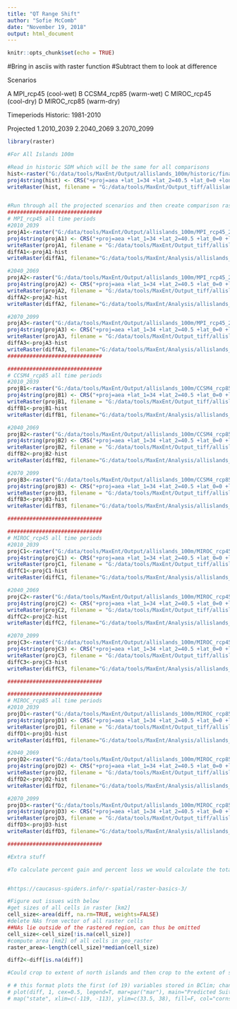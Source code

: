 ```yaml
---
title: "QT Range Shift"
author: "Sofie McComb"
date: "November 19, 2018"
output: html_document
---
```


```r
knitr::opts_chunk$set(echo = TRUE)
```

#Bring in asciis with raster function
#Subtract them to look at difference

Scenarios

A MPI_rcp45 (cool-wet)
B CCSM4_rcp85 (warm-wet)
C MIROC_rcp45 (cool-dry)
D MIROC_rcp85 (warm-dry)

Timeperiods
Historic: 1981-2010

Projected
1.2010_2039
2.2040_2069
3.2070_2099

```r
library(raster)

#For All Islands 100m

#Read in historic SDM which will be the same for all comparisons
hist<-raster("G:/data/tools/MaxEnt/Output/allislands_100m/historic/final/quercus_tomentella.asc")
proj4string(hist) <- CRS("+proj=aea +lat_1=34 +lat_2=40.5 +lat_0=0 +lon_0=-120 +x_0=0 +y_0=-4000000 +ellps=GRS80 +datum=NAD83 +units=m +no_defs") 
writeRaster(hist, filename = "G:/data/tools/MaxEnt/Output_tiff/allislands_100m/historic.tif", format="GTiff", overwrite=TRUE)


#Run through all the projected scenarios and then create comparison raster
##############################
# MPI_rcp45 all time periods
#2010_2039
projA1<-raster("G:/data/tools/MaxEnt/Output/allislands_100m/MPI_rcp45_2010_2039/final/quercus_tomentella.asc")
proj4string(projA1) <- CRS("+proj=aea +lat_1=34 +lat_2=40.5 +lat_0=0 +lon_0=-120 +x_0=0 +y_0=-4000000 +ellps=GRS80 +datum=NAD83 +units=m +no_defs") 
writeRaster(projA1, filename = "G:/data/tools/MaxEnt/Output_tiff/allislands_100m/MPI_rcp45_2010_2039.tif", format="GTiff", overwrite=TRUE)
diffA1<-projA1-hist
writeRaster(diffA1, filename="G:/data/tools/MaxEnt/Analysis/allislands_100m/MPI_rcp45_2010_2039.tif", format="GTiff", overwrite=TRUE)

#2040_2069
projA2<-raster("G:/data/tools/MaxEnt/Output/allislands_100m/MPI_rcp45_2040_2069/final/quercus_tomentella.asc")
proj4string(projA2) <- CRS("+proj=aea +lat_1=34 +lat_2=40.5 +lat_0=0 +lon_0=-120 +x_0=0 +y_0=-4000000 +ellps=GRS80 +datum=NAD83 +units=m +no_defs")
writeRaster(projA2, filename = "G:/data/tools/MaxEnt/Output_tiff/allislands_100m/MPI_rcp45_2040_2069.tif", format="GTiff", overwrite=TRUE)
diffA2<-projA2-hist
writeRaster(diffA2, filename="G:/data/tools/MaxEnt/Analysis/allislands_100m/MPI_rcp45_2040_2069.tif", format="GTiff", overwrite=TRUE)

#2070_2099
projA3<-raster("G:/data/tools/MaxEnt/Output/allislands_100m/MPI_rcp45_2070_2099/final/quercus_tomentella.asc")
proj4string(projA3) <- CRS("+proj=aea +lat_1=34 +lat_2=40.5 +lat_0=0 +lon_0=-120 +x_0=0 +y_0=-4000000 +ellps=GRS80 +datum=NAD83 +units=m +no_defs") 
writeRaster(projA3, filename = "G:/data/tools/MaxEnt/Output_tiff/allislands_100m/MPI_rcp45_2070_2099.tif", format="GTiff", overwrite=TRUE)
diffA3<-projA3-hist
writeRaster(diffA3, filename="G:/data/tools/MaxEnt/Analysis/allislands_100m/MPI_rcp45_2070_2099.tif", format="GTiff", overwrite=TRUE)
##############################

##############################
# CCSM4_rcp85 all time periods
#2010_2039
projB1<-raster("G:/data/tools/MaxEnt/Output/allislands_100m/CCSM4_rcp85_2010_2039/final/quercus_tomentella.asc")
proj4string(projB1) <- CRS("+proj=aea +lat_1=34 +lat_2=40.5 +lat_0=0 +lon_0=-120 +x_0=0 +y_0=-4000000 +ellps=GRS80 +datum=NAD83 +units=m +no_defs") 
writeRaster(projB1, filename = "G:/data/tools/MaxEnt/Output_tiff/allislands_100m/CCSM4_rcp85_2010_2039.tif", format="GTiff", overwrite=TRUE)
diffB1<-projB1-hist
writeRaster(diffB1, filename="G:/data/tools/MaxEnt/Analysis/allislands_100m/CCSM4_rcp85_2010_2039.tif", format="GTiff", overwrite=TRUE)

#2040_2069
projB2<-raster("G:/data/tools/MaxEnt/Output/allislands_100m/CCSM4_rcp85_2040_2069/final/quercus_tomentella.asc")
proj4string(projB2) <- CRS("+proj=aea +lat_1=34 +lat_2=40.5 +lat_0=0 +lon_0=-120 +x_0=0 +y_0=-4000000 +ellps=GRS80 +datum=NAD83 +units=m +no_defs") 
writeRaster(projB2, filename = "G:/data/tools/MaxEnt/Output_tiff/allislands_100m/CCSM4_rcp85_2040_2069.tif", format="GTiff", overwrite=TRUE)
diffB2<-projB2-hist
writeRaster(diffB2, filename="G:/data/tools/MaxEnt/Analysis/allislands_100m/CCSM4_rcp85_2040_2069.tif", format="GTiff", overwrite=TRUE)

#2070_2099
projB3<-raster("G:/data/tools/MaxEnt/Output/allislands_100m/CCSM4_rcp85_2070_2099/final/quercus_tomentella.asc")
proj4string(projB3) <- CRS("+proj=aea +lat_1=34 +lat_2=40.5 +lat_0=0 +lon_0=-120 +x_0=0 +y_0=-4000000 +ellps=GRS80 +datum=NAD83 +units=m +no_defs") 
writeRaster(projB3, filename = "G:/data/tools/MaxEnt/Output_tiff/allislands_100m/CCSM4_rcp85_2070_2099.tif", format="GTiff", overwrite=TRUE)
diffB3<-projB3-hist
writeRaster(diffB3, filename="G:/data/tools/MaxEnt/Analysis/allislands_100m/CCSM4_rcp85_2070_2099.tif", format="GTiff", overwrite=TRUE)

##############################

##############################
# MIROC_rcp45 all time periods
#2010_2039
projC1<-raster("G:/data/tools/MaxEnt/Output/allislands_100m/MIROC_rcp45_2010_2039/final/quercus_tomentella.asc")
proj4string(projC1) <- CRS("+proj=aea +lat_1=34 +lat_2=40.5 +lat_0=0 +lon_0=-120 +x_0=0 +y_0=-4000000 +ellps=GRS80 +datum=NAD83 +units=m +no_defs") 
writeRaster(projC1, filename = "G:/data/tools/MaxEnt/Output_tiff/allislands_100m/MIROC_rcp45_2010_2039.tif", format="GTiff", overwrite=TRUE)
diffC1<-projC1-hist
writeRaster(diffC1, filename="G:/data/tools/MaxEnt/Analysis/allislands_100m/MIROC_rcp45_2010_2039.tif", format="GTiff", overwrite=TRUE)

#2040_2069
projC2<-raster("G:/data/tools/MaxEnt/Output/allislands_100m/MIROC_rcp45_2040_2069/final/quercus_tomentella.asc")
proj4string(projC2) <- CRS("+proj=aea +lat_1=34 +lat_2=40.5 +lat_0=0 +lon_0=-120 +x_0=0 +y_0=-4000000 +ellps=GRS80 +datum=NAD83 +units=m +no_defs") 
writeRaster(projC2, filename = "G:/data/tools/MaxEnt/Output_tiff/allislands_100m/MIROC_rcp45_2040_2069.tif", format="GTiff", overwrite=TRUE)
diffC2<-projC2-hist
writeRaster(diffC2, filename="G:/data/tools/MaxEnt/Analysis/allislands_100m/MIROC_rcp45_2040_2069.tif", format="GTiff", overwrite=TRUE)

#2070_2099
projC3<-raster("G:/data/tools/MaxEnt/Output/allislands_100m/MIROC_rcp45_2070_2099/final/quercus_tomentella.asc")
proj4string(projC3) <- CRS("+proj=aea +lat_1=34 +lat_2=40.5 +lat_0=0 +lon_0=-120 +x_0=0 +y_0=-4000000 +ellps=GRS80 +datum=NAD83 +units=m +no_defs") 
writeRaster(projC3, filename = "G:/data/tools/MaxEnt/Output_tiff/allislands_100m/MIROC_rcp45_2070_2099.tif", format="GTiff", overwrite=TRUE)
diffC3<-projC3-hist
writeRaster(diffC3, filename="G:/data/tools/MaxEnt/Analysis/allislands_100m/MIROC_rcp45_2070_2099.tif", format="GTiff", overwrite=TRUE)

##############################

##############################
# MIROC_rcp85 all time periods
#2010_2039
projD1<-raster("G:/data/tools/MaxEnt/Output/allislands_100m/MIROC_rcp85_2010_2039/final/quercus_tomentella.asc")
proj4string(projD1) <- CRS("+proj=aea +lat_1=34 +lat_2=40.5 +lat_0=0 +lon_0=-120 +x_0=0 +y_0=-4000000 +ellps=GRS80 +datum=NAD83 +units=m +no_defs") 
writeRaster(projD1, filename = "G:/data/tools/MaxEnt/Output_tiff/allislands_100m/MIROC_rcp85_2010_2039.tif", format="GTiff", overwrite=TRUE)
diffD1<-projD1-hist
writeRaster(diffD1, filename="G:/data/tools/MaxEnt/Analysis/allislands_100m/MIROC_rcp85_2010_2039.tif", format="GTiff", overwrite=TRUE)

#2040_2069
projD2<-raster("G:/data/tools/MaxEnt/Output/allislands_100m/MIROC_rcp85_2040_2069/final/quercus_tomentella.asc")
proj4string(projD2) <- CRS("+proj=aea +lat_1=34 +lat_2=40.5 +lat_0=0 +lon_0=-120 +x_0=0 +y_0=-4000000 +ellps=GRS80 +datum=NAD83 +units=m +no_defs") 
writeRaster(projD2, filename = "G:/data/tools/MaxEnt/Output_tiff/allislands_100m/MIROC_rcp85_2040_2069.tif", format="GTiff", overwrite=TRUE)
diffD2<-projD2-hist
writeRaster(diffD2, filename="G:/data/tools/MaxEnt/Analysis/allislands_100m/MIROC_rcp85_2040_2069.tif", format="GTiff", overwrite=TRUE)

#2070_2099
projD3<-raster("G:/data/tools/MaxEnt/Output/allislands_100m/MIROC_rcp85_2070_2099/final/quercus_tomentella.asc")
proj4string(projD3) <- CRS("+proj=aea +lat_1=34 +lat_2=40.5 +lat_0=0 +lon_0=-120 +x_0=0 +y_0=-4000000 +ellps=GRS80 +datum=NAD83 +units=m +no_defs") 
writeRaster(projD3, filename = "G:/data/tools/MaxEnt/Output_tiff/allislands_100m/MIROC_rcp85_2070_2099.tif", format="GTiff", overwrite=TRUE)
diffD3<-projD3-hist
writeRaster(diffD3, filename="G:/data/tools/MaxEnt/Analysis/allislands_100m/MIROC_rcp85_2070_2099.tif", format="GTiff", overwrite=TRUE)

##############################


```

```r
#Extra stuff

#To calculate percent gain and percent loss we would calculate the total area of the islands or island and then find the proportion that had diff value above 0 and proportion below 0


#https://caucasus-spiders.info/r-spatial/raster-basics-3/

#Figure out issues with below
#get sizes of all cells in raster [km2]
cell_size<-area(diff, na.rm=TRUE, weights=FALSE)
#delete NAs from vector of all raster cells
##NAs lie outside of the rastered region, can thus be omitted
cell_size<-cell_size[!is.na(cell_size)]
#compute area [km2] of all cells in geo_raster
raster_area<-length(cell_size)*median(cell_size)

diff2<-diff[is.na(diff)]

#Could crop to extent of north islands and then crop to the extent of santa catalina-or at least have a close up

# # this format plots the first (of 19) variables stored in BClim; change the 1 to 2-19 for the others
# plot(diff, 1, cex=0.5, legend=T, mar=par("mar"), main="Predicted Suitability")
# map("state", xlim=c(-119, -113), ylim=c(33.5, 38), fill=F, col="cornsilk", add=T)
```

